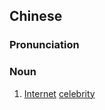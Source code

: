 {{also|网红}}
==Chinese==
{{zh-forms|s=网红|note=Short for {{zh-l|*網絡}} or {{zh-l|*網路}} + {{zh-l|*紅人}}.}}

===Pronunciation===
{{zh-pron
|m=wǎnghóng
|cat=n
}}

===Noun===
{{zh-noun}}

# {{lb|zh|neologism}} [[Internet]] [[celebrity]]